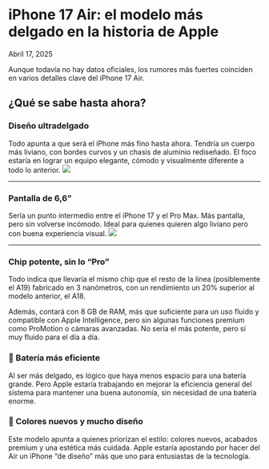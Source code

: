 # iPhone 17 Air: el modelo más delgado en la historia de Apple

Abril 17, 2025

<div class='espacio'/>

Aunque todavía no hay datos oficiales, los rumores más fuertes coinciden en varios detalles clave del iPhone 17 Air.

<div class='espacio'/>

## ¿Qué se sabe hasta ahora?

<div class='espacio'/>

### Diseño ultradelgado
Todo apunta a que será el iPhone más fino hasta ahora. Tendría un cuerpo más liviano, con bordes curvos y un chasis de aluminio rediseñado. El foco estaría en lograr un equipo elegante, cómodo y visualmente diferente a todo lo anterior.
![](/assets/blog-assets/iPhone17air/iPhone17airSize.webp)

---
<div class='espacio'/>

### Pantalla de 6,6”
Sería un punto intermedio entre el iPhone 17 y el Pro Max. Más pantalla, pero sin volverse incómodo. Ideal para quienes quieren algo liviano pero con buena experiencia visual.
![](/assets/blog-assets/iPhone17air/iPhone17airDisplay.webp)

---
<div class='espacio'/>

### Chip potente, sin lo “Pro”
Todo indica que llevaría el mismo chip que el resto de la línea (posiblemente el A19) fabricado en 3 nanómetros, con un rendimiento un 20% superior  al modelo anterior, el A18.

Además, contará con 8 GB de RAM, más que suficiente para un uso fluido y compatible con Apple Intelligence, pero sin algunas funciones premium como ProMotion o cámaras avanzadas. No sería el más potente, pero sí muy fluido para el día a día.

<div class='espacio'/>

### 🔋 Batería más eficiente
Al ser más delgado, es lógico que haya menos espacio para una batería grande. Pero Apple estaría trabajando en mejorar la eficiencia general del sistema para mantener una buena autonomía, sin necesidad de una batería enorme.

<div class='espacio'/>

### 🎨 Colores nuevos y mucho diseño
Este modelo apunta a quienes priorizan el estilo: colores nuevos, acabados premium y una estética más cuidada. Apple estaría apostando por hacer del Air un iPhone “de diseño” más que uno para entusiastas de la tecnología.

<div class='espacio'/>